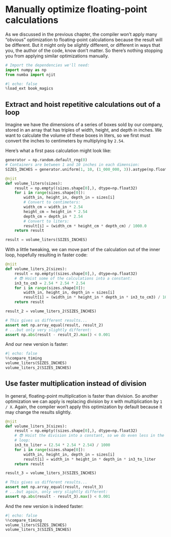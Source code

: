 # Manually optimize floating-point calculations

As we discussed in the previous chapter, the compiler won't apply many "obvious" optimization to floating-point calculations because the result will be different.
But it might only be _slightly_ different, or different in ways that you, the author of the code, know don't matter.
So there's nothing stopping you from applying similar optimizations manually.

```python
# Import the dependencies we'll need:
import numpy as np
from numba import njit
```

```python
#| echo: false
%load_ext book_magics
```

## Extract and hoist repetitive calculations out of a loop

Imagine we have the dimensions of a series of boxes sold by our company, stored in an array that has triples of width, height, and depth in inches.
We want to calculate the volume of these boxes in liters, so we first must convert the inches to centimeters by multiplying by `2.54`.

Here's what a first pass calculation might look like:

```python
generator = np.random.default_rng(0)
# Containers are between 1 and 10 inches in each dimension:
SIZES_INCHES = generator.uniform(1, 10, (1_000_000, 3)).astype(np.float32)

@njit
def volume_liters(sizes):
    result = np.empty((sizes.shape[0],), dtype=np.float32)
    for i in range(sizes.shape[0]):
        width_in, height_in, depth_in = sizes[i]
        # Convert to centimeters:
        width_cm = width_in * 2.54
        height_cm = height_in * 2.54
        depth_cm = depth_in * 2.54
        # Convert to liters:
        result[i] = (width_cm * height_cm * depth_cm) / 1000.0
    return result

result = volume_liters(SIZES_INCHES)
```

With a little tweaking, we can move part of the calculation out of the inner loop, hopefully resulting in faster code:

```python
@njit
def volume_liters_2(sizes):
    result = np.empty((sizes.shape[0],), dtype=np.float32)
    # 😎 Hoist some of the calculations into a constant:
    in3_to_cm3 = 2.54 * 2.54 * 2.54
    for i in range(sizes.shape[0]):
        width_in, height_in, depth_in = sizes[i]
        result[i] = (width_in * height_in * depth_in * in3_to_cm3) / 1000.0
    return result

result_2 = volume_liters_2(SIZES_INCHES)

# This gives us different results...
assert not np.array_equal(result, result_2)
# ...but only very slightly different:
assert np.abs(result - result_2).max() < 0.001
```

And our new version is faster:

```python
#| echo: false
%%compare_timing
volume_liters(SIZES_INCHES)
volume_liters_2(SIZES_INCHES)
```


## Use faster multiplication instead of division

In general, floating-point multiplication is faster than division.
So another optimization we can apply is replacing division by `X` with multiplication by `1 / X`.
Again, the compiler won't apply this optimization by default because it may change the results slightly.

```python
@njit
def volume_liters_3(sizes):
    result = np.empty((sizes.shape[0],), dtype=np.float32)
    # 😎 Hoist the division into a constant, so we do even less in the inner
    # loop:
    in3_to_liter = (2.54 * 2.54 * 2.54) / 1000
    for i in range(sizes.shape[0]):
        width_in, height_in, depth_in = sizes[i]
        result[i] = width_in * height_in * depth_in * in3_to_liter
    return result

result_3 = volume_liters_3(SIZES_INCHES)

# This gives us different results...
assert not np.array_equal(result, result_3)
# ...but again, only very slightly different:
assert np.abs(result - result_3).max() < 0.001
```

And the new version is indeed faster:

```python
#| echo: false
%%compare_timing
volume_liters(SIZES_INCHES)
volume_liters_3(SIZES_INCHES)
```
